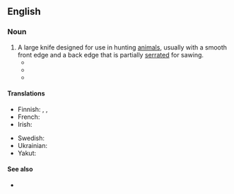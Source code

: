 ==English==

===Noun===
{{wikipedia}}
{{en-noun|hunting knives}}

# A large knife designed for use in hunting [[animal]]s, usually with a smooth front edge and a back edge that is partially [[serrated]] for sawing.
#* {{quote-book|1=en|year=1887|author=H. Rider Haggard|authorlink=H. Rider Haggard|title=She: A History of Adventure|url=http://www.gutenberg.org/files/3155/3155-0.txt|passage=I had hacked at the head of one man with my '''hunting-knife''', which was almost as big and heavy as a short sword, with such vigour, that the sharp steel had split his skull down to the eyes, and was held so fast by it that as he suddenly fell sideways the knife was twisted right out of my hand.}}
#* {{RQ:Burroughs Tarzan of the Apes|6|passage=Among other things he found a sharp '''hunting knife''', on the keen blade of which he immediately proceeded to cut his finger. Undaunted he continued his experiments, finding that he could hack and hew splinters of wood from the table and chairs with this new toy.}}
#* {{RQ:Burroughs Land That Time Forgot|IX|passage=I had had to discard my rifle before I commenced the rapid descent of the cliff, so that now I was armed only with a '''hunting knife''', and this I whipped from its scabbard as Kho leaped toward me.}}

====Translations====
{{trans-top|knife}}
* Finnish: {{t|fi|metsästysveitsi}}, {{t|fi|metsästyspuukko}}, {{t+|fi|puukko}}
* French: {{t+|fr|couteau de chasse|m}}
* Irish: {{t|ga|scian sealgaire|f}}
{{trans-mid}}
* Swedish: {{t+|sv|jaktkniv|c}}
* Ukrainian: {{t|uk|мисли́вський ніж|m}}
* Yakut: {{t|sah|булт быһаҕа|sc=Cyrl}}
{{trans-bottom}}

====See also====
* {{l|en|Bowie knife}}

{{C|en|Hunting}}